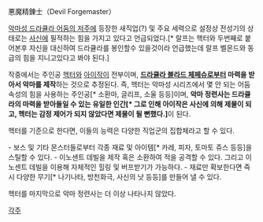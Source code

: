 悪魔精錬士（Devil Forgemaster）

[[악마성 드라큘라 어둠의 저주]]에 등장한 새직업(?) 및 주요 세력으로 설정상 전성기의 상태로는 [[사신(악마성 시리즈)|사신]]에 필적하는 힘을 가지고 있다고 언급되었다.[* 랄프는 헥터와 두번째로 붙어본후 자신을 대신하여 드라큘라를 봉인할수 있을것이라 언급했는데 랄프 벨몬드와 동급의 힘을 지니고있다고 봐야 된다.]

작중에서는 주인공 [[헥터(악마성 시리즈)|헥터]]와 [[아이작 라포레제|아이작]]이 전부이며, '''[[드라큘라 블라드 체페슈]]로부터 마력을 받아서 악마를 제작'''하는 것으로 추정된다. 즉, 헥터는 악마성 시리즈에서 몇 안 되는 어둠 속성의 힘을 사용하는 주인공[* 소환마, 글리프, 소울 등등]이며, '''악마 정련사는 드라큘라의 마력을 받아들일 수 있는 유일한 인간[* 그로 인해 아이작은 사신에 의해 제물이 되고, 헥터는 감정 제어가 되지 않았다면 제물이 될 뻔했다.]'''이 된다.

헥터를 기준으로 한다면, 이들의 능력은 다양한 직업군의 집합체라고 할 수 있다.

- 보스 및 기타 몬스터들로부터 각종 재료 및 아이템[* 카레, 피자, 토마토 쥬스 등등]을 스틸할 수 있다.
- 이노센트 데빌을 제작 혹은 소환하여 적을 공격할 수 있다. 그리고 이노센트 데빌을 이용해 자체적인 힐링 및 버프받기가 가능하다.
- 재료만 확보한다면 즉시 다양한 무기[* 나기나타, 방천화극, 사신의 낫 등등]를 만들어 낼 수 있다.

헥터를 마지막으로 악마 정련사는 더 이상 나타나지 않았다.

[[각주]]
